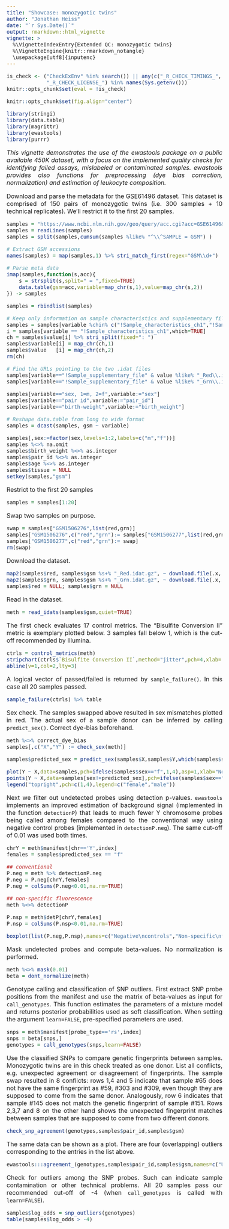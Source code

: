 ```yaml
---
title: "Showcase: monozygotic twins"
author: "Jonathan Heiss"
date: "`r Sys.Date()`"
output: rmarkdown::html_vignette
vignette: >
  %\VignetteIndexEntry{Extended QC: monozygotic twins}
  %\VignetteEngine{knitr::rmarkdown_notangle}
  \usepackage[utf8]{inputenc}
---
```


<style>
body{ font-size: 12pt; text-align: justify; }
p.caption {text-align: justify; font-style: italic; margin-left: 8mm;}
</style>


```r
is_check <- ("CheckExEnv" %in% search()) || any(c("_R_CHECK_TIMINGS_",
             "_R_CHECK_LICENSE_") %in% names(Sys.getenv()))
knitr::opts_chunk$set(eval = !is_check)
```

```r
knitr::opts_chunk$set(fig.align="center")
```

```r
library(stringi)
library(data.table)
library(magrittr)
library(ewastools)
library(purrr)
```

*This vignette demonstrates the use of the ewastools package on a public available 450K dataset, with a focus on the implemented quality checks for identifying failed assays, mislabeled or contaminated samples. ewastools provides also functions for preprocessing (dye bias correction, normalization) and estimation of leukocyte composition.*

Download and parse the metadata for the GSE61496 dataset. This dataset is comprised of 150 pairs of monozygotic twins (i.e. 300 samples + 10 technical replicates). We'll restrict it to the first 20 samples.

```r
samples = "https://www.ncbi.nlm.nih.gov/geo/query/acc.cgi?acc=GSE61496&targ=gsm&form=text&view=brief"
samples = readLines(samples)
samples = split(samples,cumsum(samples %like% "^\\^SAMPLE = GSM") )

# Extract GSM accessions
names(samples) = map(samples,1) %>% stri_match_first(regex="GSM\\d+")

# Parse meta data
imap(samples,function(s,acc){
	s = strsplit(s,split=" = ",fixed=TRUE)	
	data.table(gsm=acc,variable=map_chr(s,1),value=map_chr(s,2))
}) -> samples

samples = rbindlist(samples)

# Keep only information on sample characteristics and supplementary files
samples = samples[variable %chin% c("!Sample_characteristics_ch1","!Sample_supplementary_file")]
i = samples[variable == "!Sample_characteristics_ch1",which=TRUE]
ch = samples$value[i] %>% stri_split(fixed=": ")
samples$variable[i] = map_chr(ch,1)
samples$value   [i] = map_chr(ch,2)
rm(ch)

# Find the URLs pointing to the two .idat files
samples[variable=="!Sample_supplementary_file" & value %like% "_Red\\.idat",variable:="red"]
samples[variable=="!Sample_supplementary_file" & value %like% "_Grn\\.idat",variable:="grn"]

samples[variable=="sex, 1=m, 2=f",variable:="sex"]
samples[variable=="pair id",variable:="pair_id"]
samples[variable=="birth-weight",variable:="birth_weight"]

# Reshape data.table from long to wide format
samples = dcast(samples, gsm ~ variable)

samples[,sex:=factor(sex,levels=1:2,labels=c("m","f"))]
samples %<>% na.omit
samples$birth_weight %<>% as.integer
samples$pair_id %<>% as.integer
samples$age %<>% as.integer
samples$tissue = NULL
setkey(samples,"gsm")

```

Restrict to the first 20 samples
```r
samples = samples[1:20]
```

Swap two samples on purpose.
```r
swap = samples["GSM1506276",list(red,grn)]
samples["GSM1506276",c("red","grn"):= samples["GSM1506277",list(red,grn)]]
samples["GSM1506277",c("red","grn"):= swap]
rm(swap)
```

Download the dataset.
```r
map2(samples$red, samples$gsm %s+% "_Red.idat.gz", ~ download.file(.x,.y) ) %>% invisible
map2(samples$grn, samples$gsm %s+% "_Grn.idat.gz", ~ download.file(.x,.y) ) %>% invisible
samples$red = NULL; samples$grn = NULL
```

Read in the dataset.
```r
meth = read_idats(samples$gsm,quiet=TRUE)
```

The first check evaluates 17 control metrics. The "Bisulfite Conversion II" metric is exemplary plotted below. 3 samples fall below 1, which is the cut-off recommended by Illumina.
```r
ctrls = control_metrics(meth)
stripchart(ctrls$`Bisulfite Conversion II`,method="jitter",pch=4,xlab='Bisulfite Conversion II',xlim=c(0,10))
abline(v=1,col=2,lty=3)
```

A logical vector of passed/failed is returned by `sample_failure()`. In this case all 20 samples passed.
```r
sample_failure(ctrls) %>% table
```

Sex check. The samples swapped above resulted in sex mismatches plotted in red. The actual sex of a sample donor can be inferred by calling `predict_sex()`. Correct dye-bias beforehand.
```r
meth %<>% correct_dye_bias
samples[,c("X","Y") := check_sex(meth)]

samples$predicted_sex = predict_sex(samples$X,samples$Y,which(samples$sex=='m'),which(samples$sex=='f'))

plot(Y ~ X,data=samples,pch=ifelse(samples$sex=="f",1,4),asp=1,xlab="Normalized X chromosome intensities",ylab="Normalized Y chromosome intensities")
points(Y ~ X,data=samples[sex!=predicted_sex],pch=ifelse(samples$sex=="f",1,3),col=2)
legend("topright",pch=c(1,4),legend=c("female","male"))
```

Next we filter out undetected probes using detection p-values. `ewastools` implements an improved estimation of background signal (implemented in the function `detectionP`) that leads to much fewer Y chromosome probes being called among females compared to the conventional way using negative control probes (implemented in `detectionP.neg`). The same cut-off of 0.01 was used both times.

```r
chrY = meth$manifest[chr=='Y',index]
females = samples$predicted_sex == "f"

## conventional
P.neg = meth %>% detectionP.neg
P.neg = P.neg[chrY,females]
P.neg = colSums(P.neg<0.01,na.rm=TRUE)

## non-specific fluorescence
meth %<>% detectionP

P.nsp = meth$detP[chrY,females]
P.nsp = colSums(P.nsp<0.01,na.rm=TRUE)

boxplot(list(P.neg,P.nsp),names=c("Negative\ncontrols","Non-specific\nfluorescence"),horizontal=TRUE,xlab="Number of detected Y-chromosome probes among females")
```

Mask undetected probes and compute beta-values. No normalization is performed.
```r
meth %<>% mask(0.01)
beta = dont_normalize(meth)
```

Genotype calling and classification of SNP outliers. First extract SNP probe positions from the manifest and use the matrix of beta-values as input for `call_genotypes`. This function estimates the parameters of a mixture model and returns posterior probabilities used as soft classification. When setting the argument `learn=FALSE`, pre-specified parameters are used.

```r
snps = meth$manifest[probe_type=='rs',index]
snps = beta[snps,]
genotypes = call_genotypes(snps,learn=FALSE)
```

Use the classified SNPs to compare genetic fingerprints between samples. Monozygotic twins are in this check treated as one donor. List all conflicts, e.g. unexpected agreement or disagreement of fingerprints. The sample swap resulted in 8 conflicts: rows 1,4 and 5 indicate that sample #65 does not have the same fingerprint as #59, #303 and #309, even though they are supposed to come from the same donor. Analogously, row 6 indicates that sample #145 does not match the genetic fingerprint of sample #151. Rows 2,3,7 and 8 on the other hand shows the unexpected fingerprint matches between samples that are supposed to come from two different donors.
```r
check_snp_agreement(genotypes,samples$pair_id,samples$gsm)
```

The same data can be shown as a plot. There are four (overlapping) outliers corresponding to the entries in the list above.

```r
ewastools:::agreement_(genotypes,samples$pair_id,samples$gsm,names=c("Unrelated","Twins"))
```

Check for outliers among the SNP probes. Such can indicate sample contamination or other technical problems. All 20 samples pass our recommended cut-off of -4 (when `call_genotypes` is called with `learn=FALSE`).

```r
samples$log_odds = snp_outliers(genotypes)
table(samples$log_odds > -4)
```
